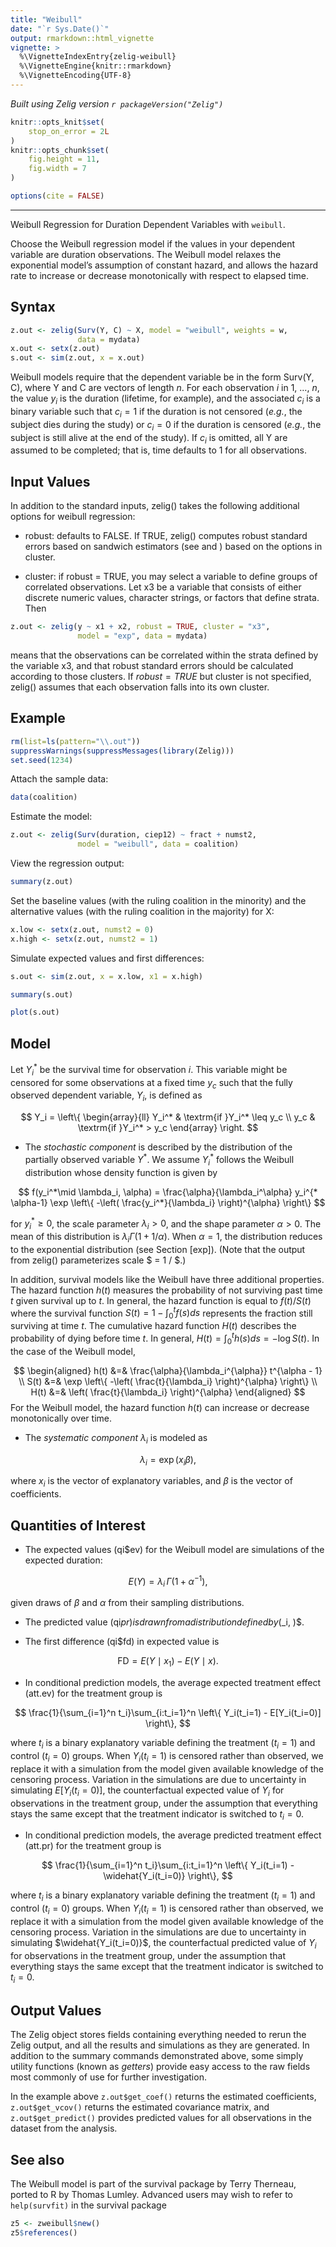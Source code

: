 ```yaml
---
title: "Weibull"
date: "`r Sys.Date()`"
output: rmarkdown::html_vignette
vignette: >
  %\VignetteIndexEntry{zelig-weibull}
  %\VignetteEngine{knitr::rmarkdown}
  %\VignetteEncoding{UTF-8}
---
```


*Built using Zelig version `r packageVersion("Zelig")`*

```r
knitr::opts_knit$set(
    stop_on_error = 2L
)
knitr::opts_chunk$set(
    fig.height = 11,
    fig.width = 7
)

options(cite = FALSE)
```
---

Weibull Regression for Duration Dependent Variables with `weibull`.

Choose the Weibull regression model if the values in your dependent
variable are duration observations. The Weibull model relaxes the
exponential model’s assumption of constant hazard, and allows the
hazard rate to increase or decrease monotonically with respect to
elapsed time.

Syntax
------

```r
z.out <- zelig(Surv(Y, C) ~ X, model = "weibull", weights = w,
               data = mydata)
x.out <- setx(z.out)
s.out <- sim(z.out, x = x.out)
```

Weibull models require that the dependent variable be in the form
Surv(Y, C), where Y and C are vectors of length $n$. For each
observation $i$ in 1, …, $n$, the value $y_i$ is the
duration (lifetime, for example), and the associated $c_i$ is a
binary variable such that $c_i = 1$ if the duration is not
censored (*e.g.*, the subject dies during the study) or $c_i = 0$
if the duration is censored (*e.g.*, the subject is still alive at the
end of the study). If $c_i$ is omitted, all Y are assumed to be
completed; that is, time defaults to 1 for all observations.

Input Values
------

In addition to the standard inputs, zelig() takes the following
additional options for weibull regression:

-  robust: defaults to FALSE. If TRUE, zelig() computes robust standard
   errors based on sandwich estimators (see and ) based on the options
   in cluster.

-  cluster: if robust = TRUE, you may select a variable to define groups
   of correlated observations. Let x3 be a variable that consists of
   either discrete numeric values, character strings, or factors that
   define strata. Then

```r
z.out <- zelig(y ~ x1 + x2, robust = TRUE, cluster = "x3",
               model = "exp", data = mydata)
```

means that the observations can be correlated within the strata defined by the variable x3, and that robust standard errors should be calculated according to those clusters. If $robust = TRUE$ but cluster is not specified, zelig() assumes that each observation falls into its own cluster.

Example
------

```r
rm(list=ls(pattern="\\.out"))
suppressWarnings(suppressMessages(library(Zelig)))
set.seed(1234)
```

Attach the sample data:

```r
data(coalition)
```

Estimate the model:

```r
z.out <- zelig(Surv(duration, ciep12) ~ fract + numst2,
               model = "weibull", data = coalition)
```

View the regression output:

```r
summary(z.out)
```

Set the baseline values (with the ruling coalition in the minority) and
the alternative values (with the ruling coalition in the majority) for
X:

```r
x.low <- setx(z.out, numst2 = 0)
x.high <- setx(z.out, numst2 = 1)
```

Simulate expected values and first differences:

```r
s.out <- sim(z.out, x = x.low, x1 = x.high)
```

```r
summary(s.out)
```

```r
plot(s.out)
```

Model
------

Let $Y_i^*$ be the survival time for observation $i$. This
variable might be censored for some observations at a fixed time
$y_c$ such that the fully observed dependent variable,
$Y_i$, is defined as

$$
    Y_i = \left\{ \begin{array}{ll}
        Y_i^* & \textrm{if }Y_i^* \leq y_c \\
         y_c & \textrm{if }Y_i^* > y_c
       \end{array} \right.
$$

-  The *stochastic component* is described by the distribution of the
   partially observed variable $Y^*$. We assume $Y_i^*$
   follows the Weibull distribution whose density function is given by


$$
    f(y_i^*\mid \lambda_i, \alpha) = \frac{\alpha}{\lambda_i^\alpha}
        y_i^{* \alpha-1} \exp \left\{ -\left( \frac{y_i^*}{\lambda_i}
      \right)^{\alpha} \right\}
$$

   for $y_i^* \ge 0$, the scale parameter $\lambda_i > 0$,
   and the shape parameter $\alpha > 0$. The mean of this
   distribution is $\lambda_i \Gamma(1 + 1 / \alpha)$. When $\alpha = 1$, the distribution
   reduces to the exponential distribution (see Section [exp]). (Note
   that the output from zelig() parameterizes scale $ = 1 / \alpha$.)

   In addition, survival models like the Weibull have three additional
   properties. The hazard function $h(t)$ measures the probability
   of not surviving past time $t$ given survival up to $t$.
   In general, the hazard function is equal to $f(t)/S(t)$ where
   the survival function $S(t) = 1 - \int_{0}^t f(s) ds$
   represents the fraction still surviving at time $t$. The
   cumulative hazard function $H(t)$ describes the probability of
   dying before time $t$. In general,
   $H(t)= \int_{0}^{t} h(s) ds = -\log S(t)$. In the case of the
   Weibull model,


$$
    \begin{aligned}
        h(t) &=& \frac{\alpha}{\lambda_i^{\alpha}} t^{\alpha - 1}  \\
      S(t) &=&  \exp \left\{ -\left( \frac{t}{\lambda_i} \right)^{\alpha} \right\} \\
      H(t) &=& \left( \frac{t}{\lambda_i} \right)^{\alpha}
    \end{aligned}
$$
   For the Weibull model, the hazard function $h(t)$ can increase
   or decrease monotonically over time.

-  The *systematic component* $\lambda_i$ is modeled as


$$
    \lambda_i = \exp(x_i \beta),
$$

   where $x_i$ is the vector of explanatory variables, and
   $\beta$ is the vector of coefficients.

Quantities of Interest
------

-  The expected values (qi$ev) for the Weibull model are simulations of
   the expected duration:


$$
    E(Y) = \lambda_i \, \Gamma (1 + \alpha^{-1}),
$$

   given draws of $\beta$ and $\alpha$ from their sampling
   distributions.

-  The predicted value (qi$pr) is drawn from a distribution defined by
   $(\lambda_i, \alpha)$.

-  The first difference (qi$fd) in expected value is


$$
    \textrm{FD} = E(Y \mid x_1) - E(Y \mid x).
$$

-  In conditional prediction models, the average expected treatment
   effect (att.ev) for the treatment group is


$$
    \frac{1}{\sum_{i=1}^n t_i}\sum_{i:t_i=1}^n \left\{ Y_i(t_i=1) -
        E[Y_i(t_i=0)] \right\},
$$

   where $t_i$ is a binary explanatory variable defining the
   treatment ($t_i=1$) and control ($t_i=0$) groups. When
   $Y_i(t_i=1)$ is censored rather than observed, we replace it
   with a simulation from the model given available knowledge of the
   censoring process. Variation in the simulations are due to
   uncertainty in simulating $E[Y_i(t_i=0)]$, the counterfactual
   expected value of $Y_i$ for observations in the treatment
   group, under the assumption that everything stays the same except
   that the treatment indicator is switched to $t_i=0$.

-  In conditional prediction models, the average predicted treatment
   effect (att.pr) for the treatment group is


$$
    \frac{1}{\sum_{i=1}^n t_i}\sum_{i:t_i=1}^n \left\{ Y_i(t_i=1) -
        \widehat{Y_i(t_i=0)} \right\},
$$

   where $t_i$ is a binary explanatory variable defining the
   treatment ($t_i=1$) and control ($t_i=0$) groups. When
   $Y_i(t_i=1)$ is censored rather than observed, we replace it
   with a simulation from the model given available knowledge of the
   censoring process. Variation in the simulations are due to
   uncertainty in simulating $\widehat{Y_i(t_i=0)}$, the
   counterfactual predicted value of $Y_i$ for observations in the
   treatment group, under the assumption that everything stays the same
   except that the treatment indicator is switched to $t_i=0$.

Output Values
------

The Zelig object stores fields containing everything needed to
rerun the Zelig output, and all the results and simulations as they are generated.
In addition to the summary commands demonstrated above, some simply utility
functions (known as *getters*) provide easy access to the raw fields most
commonly of use for further investigation.

In the example above `z.out$get_coef()` returns the estimated coefficients, `z.out$get_vcov()` returns the estimated covariance matrix, and `z.out$get_predict()` provides predicted values for all observations in the dataset from the analysis.

See also
------

The Weibull model is part of the survival package by Terry Therneau,
ported to R by Thomas Lumley. Advanced users may wish to refer to
`help(survfit)` in the survival package

```r
z5 <- zweibull$new()
z5$references()
```
